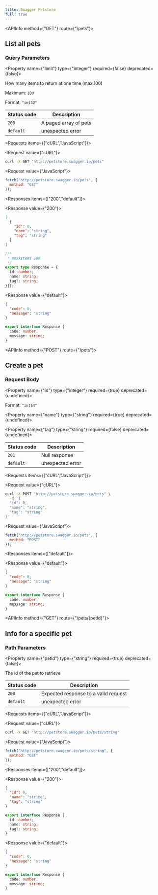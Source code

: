 ```yaml
---
title: Swagger Petstore
full: true
---
```



<Root>

<API>

<APIInfo method={"GET"} route={"/pets"}>

## List all pets

### Query Parameters

<Property name={"limit"} type={"integer"} required={false} deprecated={false}>

How many items to return at one time (max 100)

<span>Maximum:  `100`</span>

<span>Format:  `"int32"`</span>

</Property>

| Status code | Description |
| ----------- | ----------- |
| `200` | A paged array of pets |
| `default` | unexpected error |

</APIInfo>

<APIExample>

<Requests items={["cURL","JavaScript"]}>

<Request value={"cURL"}>

```bash
curl -X GET "http://petstore.swagger.io/pets"
```

</Request>

<Request value={"JavaScript"}>

```js
fetch("http://petstore.swagger.io/pets", {
  method: "GET"
});
```

</Request>

</Requests>

<Responses items={["200","default"]}>

<Response value={"200"}>

<ResponseTypes>

<ExampleResponse>

```json
[
  {
    "id": 0,
    "name": "string",
    "tag": "string"
  }
]
```

</ExampleResponse>

<TypeScriptResponse>

```ts
/**
 * @maxItems 100
 */
export type Response = {
  id: number;
  name: string;
  tag?: string;
}[];
```

</TypeScriptResponse>

</ResponseTypes>

</Response>

<Response value={"default"}>

<ResponseTypes>

<ExampleResponse>

```json
{
  "code": 0,
  "message": "string"
}
```

</ExampleResponse>

<TypeScriptResponse>

```ts
export interface Response {
  code: number;
  message: string;
}
```

</TypeScriptResponse>

</ResponseTypes>

</Response>

</Responses>

</APIExample>

</API>

<API>

<APIInfo method={"POST"} route={"/pets"}>

## Create a pet

### Request Body

<Property name={"id"} type={"integer"} required={true} deprecated={undefined}>

<span>Format:  `"int64"`</span>

</Property>

<Property name={"name"} type={"string"} required={true} deprecated={undefined}>

</Property>

<Property name={"tag"} type={"string"} required={false} deprecated={undefined}>

</Property>

| Status code | Description |
| ----------- | ----------- |
| `201` | Null response |
| `default` | unexpected error |

</APIInfo>

<APIExample>

<Requests items={["cURL","JavaScript"]}>

<Request value={"cURL"}>

```bash
curl -X POST "http://petstore.swagger.io/pets" \
  -d '{
  "id": 0,
  "name": "string",
  "tag": "string"
}'
```

</Request>

<Request value={"JavaScript"}>

```js
fetch("http://petstore.swagger.io/pets", {
  method: "POST"
});
```

</Request>

</Requests>

<Responses items={["default"]}>

<Response value={"default"}>

<ResponseTypes>

<ExampleResponse>

```json
{
  "code": 0,
  "message": "string"
}
```

</ExampleResponse>

<TypeScriptResponse>

```ts
export interface Response {
  code: number;
  message: string;
}
```

</TypeScriptResponse>

</ResponseTypes>

</Response>

</Responses>

</APIExample>

</API>

<API>

<APIInfo method={"GET"} route={"/pets/{petId}"}>

## Info for a specific pet

### Path Parameters

<Property name={"petId"} type={"string"} required={true} deprecated={false}>

The id of the pet to retrieve

</Property>

| Status code | Description |
| ----------- | ----------- |
| `200` | Expected response to a valid request |
| `default` | unexpected error |

</APIInfo>

<APIExample>

<Requests items={["cURL","JavaScript"]}>

<Request value={"cURL"}>

```bash
curl -X GET "http://petstore.swagger.io/pets/string"
```

</Request>

<Request value={"JavaScript"}>

```js
fetch("http://petstore.swagger.io/pets/string", {
  method: "GET"
});
```

</Request>

</Requests>

<Responses items={["200","default"]}>

<Response value={"200"}>

<ResponseTypes>

<ExampleResponse>

```json
{
  "id": 0,
  "name": "string",
  "tag": "string"
}
```

</ExampleResponse>

<TypeScriptResponse>

```ts
export interface Response {
  id: number;
  name: string;
  tag?: string;
}
```

</TypeScriptResponse>

</ResponseTypes>

</Response>

<Response value={"default"}>

<ResponseTypes>

<ExampleResponse>

```json
{
  "code": 0,
  "message": "string"
}
```

</ExampleResponse>

<TypeScriptResponse>

```ts
export interface Response {
  code: number;
  message: string;
}
```

</TypeScriptResponse>

</ResponseTypes>

</Response>

</Responses>

</APIExample>

</API>

</Root>